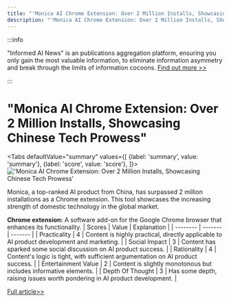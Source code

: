 ```yaml
---
title: "'Monica AI Chrome Extension: Over 2 Million Installs, Showcasing Chinese Tech Prowess'"
description: "'Monica AI Chrome Extension: Over 2 Million Installs, Showcasing Chinese Tech Prowess'"
---
```



:::info

"Informed AI News" is an publications aggregation platform, ensuring you only gain the most valuable information, to eliminate information asymmetry and break through the limits of information cocoons.  [Find out more >>](/)

:::

# "Monica AI Chrome Extension: Over 2 Million Installs, Showcasing Chinese Tech Prowess"


<Tabs
	defaultValue="summary"
	values={[
	{label: 'summary', value: 'summary'},
	{label: 'score', value: 'score'},
]}>
<TabItem value="summary">
<img
  src="https://image.informedainews.com/2024/06/10/To-uEY-1717983409-0.jpg"
  alt="'Monica AI Chrome Extension: Over 2 Million Installs, Showcasing Chinese Tech Prowess'"
/>



Monica, a top-ranked AI product from China, has surpassed 2 million installations as a Chrome extension. This tool showcases the increasing strength of domestic technology in the global market.

**Chrome extension:** A software add-on for the Google Chrome browser that enhances its functionality.
</TabItem>
<TabItem value="score">
	| Scores     | Value   | Explanation |
	| -------- | ------- | ------- |
	| Practicality  | 4    | Content is highly practical, directly applicable to AI product development and marketing.    |
	| Social Impact | 3     | Content has sparked some social discussion on AI product success.    |
	| Rationality    | 4    | Content's logic is tight, with sufficient argumentation on AI product success.    |
	| Entertainment Value    | 2    | Content is slightly monotonous but includes informative elements.    |
	| Depth Of Thought    | 3    | Has some depth, raising issues worth pondering in AI product development.    |
</TabItem>
</Tabs>

[Full article>>](https://x.com/lvloomystery/status/1799650107421536472)
